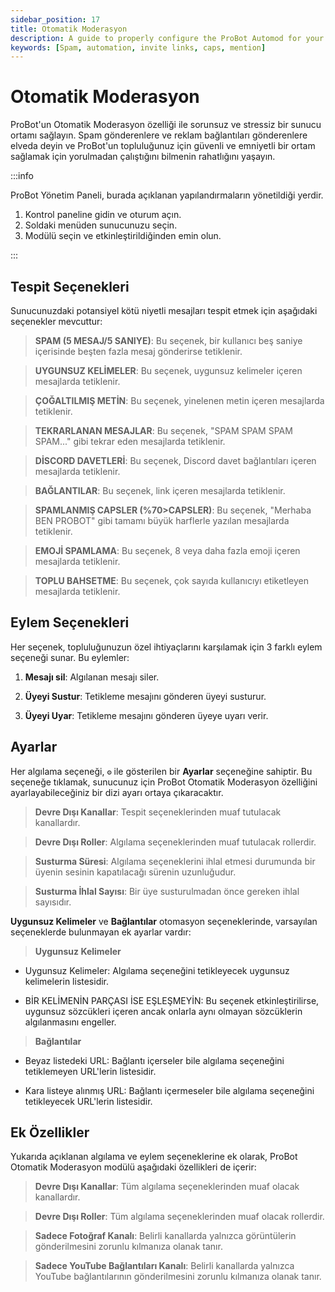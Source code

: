 ```yaml
---
sidebar_position: 17
title: Otomatik Moderasyon
description: A guide to properly configure the ProBot Automod for your server
keywords: [Spam, automation, invite links, caps, mention] 
---
```



# Otomatik Moderasyon

ProBot'un Otomatik Moderasyon özelliği ile sorunsuz ve stressiz bir sunucu ortamı sağlayın. Spam gönderenlere ve reklam bağlantıları gönderenlere elveda deyin ve ProBot'un topluluğunuz için güvenli ve emniyetli bir ortam sağlamak için yorulmadan çalıştığını bilmenin rahatlığını yaşayın.

:::info

ProBot Yönetim Paneli, burada açıklanan yapılandırmaların yönetildiği yerdir.

1. Kontrol paneline gidin ve oturum açın.
2. Soldaki menüden sunucunuzu seçin.
3. Modülü seçin ve etkinleştirildiğinden emin olun.

:::

## Tespit Seçenekleri

Sunucunuzdaki potansiyel kötü niyetli mesajları tespit etmek için aşağıdaki seçenekler mevcuttur:

> **SPAM (5 MESAJ/5 SANIYE)**: Bu seçenek, bir kullanıcı beş saniye içerisinde beşten fazla mesaj gönderirse tetiklenir.

> **UYGUNSUZ KELİMELER**: Bu seçenek, uygunsuz kelimeler içeren mesajlarda tetiklenir.

> **ÇOĞALTILMIŞ METİN**: Bu seçenek, yinelenen metin içeren mesajlarda tetiklenir.

> **TEKRARLANAN MESAJLAR**: Bu seçenek, "SPAM SPAM SPAM SPAM..." gibi tekrar eden mesajlarda tetiklenir.

> **DİSCORD DAVETLERİ**: Bu seçenek, Discord davet bağlantıları içeren mesajlarda tetiklenir.

> **BAĞLANTILAR**: Bu seçenek, link içeren mesajlarda tetiklenir.

> **SPAMLANMIŞ CAPSLER (%70>CAPSLER)**: Bu seçenek, "Merhaba BEN PROBOT" gibi tamamı büyük harflerle yazılan mesajlarda tetiklenir.

> **EMOJİ SPAMLAMA**: Bu seçenek, 8 veya daha fazla emoji içeren mesajlarda tetiklenir.

> **TOPLU BAHSETME**: Bu seçenek, çok sayıda kullanıcıyı etiketleyen mesajlarda tetiklenir.

## Eylem Seçenekleri

Her seçenek, topluluğunuzun özel ihtiyaçlarını karşılamak için 3 farklı eylem seçeneği sunar. Bu eylemler:

1. **Mesajı sil**: Algılanan mesajı siler.

2. **Üyeyi Sustur**: Tetikleme mesajını gönderen üyeyi susturur.

3. **Üyeyi Uyar**: Tetikleme mesajını gönderen üyeye uyarı verir.

## Ayarlar

Her algılama seçeneği, `⚙️` ile gösterilen bir **Ayarlar** seçeneğine sahiptir. Bu seçeneğe tıklamak, sunucunuz için ProBot Otomatik Moderasyon özelliğini ayarlayabileceğiniz bir dizi ayarı ortaya çıkaracaktır.

> **Devre Dışı Kanallar**: Tespit seçeneklerinden muaf tutulacak kanallardır.

> **Devre Dışı Roller**: Algılama seçeneklerinden muaf tutulacak rollerdir.

> **Susturma Süresi**: Algılama seçeneklerini ihlal etmesi durumunda bir üyenin sesinin kapatılacağı sürenin uzunluğudur.

> **Susturma İhlal Sayısı**: Bir üye susturulmadan önce gereken ihlal sayısıdır.

**Uygunsuz Kelimeler** ve **Bağlantılar** otomasyon seçeneklerinde, varsayılan seçeneklerde bulunmayan ek ayarlar vardır:

> **Uygunsuz Kelimeler**

- Uygunsuz Kelimeler: Algılama seçeneğini tetikleyecek uygunsuz kelimelerin listesidir.

- BİR KELİMENİN PARÇASI İSE EŞLEŞMEYİN: Bu seçenek etkinleştirilirse, uygunsuz sözcükleri içeren ancak onlarla aynı olmayan sözcüklerin algılanmasını engeller.

> **Bağlantılar**

- Beyaz listedeki URL: Bağlantı içerseler bile algılama seçeneğini tetiklemeyen URL'lerin listesidir.

- Kara listeye alınmış URL: Bağlantı içermeseler bile algılama seçeneğini tetikleyecek URL'lerin listesidir.

## Ek Özellikler

Yukarıda açıklanan algılama ve eylem seçeneklerine ek olarak, ProBot Otomatik Moderasyon modülü aşağıdaki özellikleri de içerir:

> **Devre Dışı Kanallar**: Tüm algılama seçeneklerinden muaf olacak kanallardır.

> **Devre Dışı Roller**: Tüm algılama seçeneklerinden muaf olacak rollerdir.

> **Sadece Fotoğraf Kanalı**: Belirli kanallarda yalnızca görüntülerin gönderilmesini zorunlu kılmanıza olanak tanır.

> **Sadece YouTube Bağlantıları Kanalı**: Belirli kanallarda yalnızca YouTube bağlantılarının gönderilmesini zorunlu kılmanıza olanak tanır.
